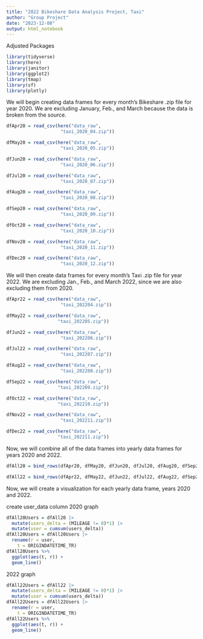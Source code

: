```yaml
---
title: "2022 Bikeshare Data Analysis Project, Taxi"
author: "Group Project"
date: "2023-12-08"
output: html_notebook
---
```

Adjusted
Packages

```r
library(tidyverse)
library(here)
library(janitor)
library(ggplot2)
library(tmap)
library(sf)
library(plotly)
```

We will begin creating data frames for every month's Bikeshare .zip file for year 2020. We are excluding January, Feb., and March because the data is broken from the source.

```r
dfApr20 = read_csv(here("data_raw",
                    "taxi_2020_04.zip"))

dfMay20 = read_csv(here("data_raw",
                    "taxi_2020_05.zip"))

dfJun20 = read_csv(here("data_raw",
                    "taxi_2020_06.zip"))

dfJul20 = read_csv(here("data_raw",
                    "taxi_2020_07.zip"))

dfAug20 = read_csv(here("data_raw",
                    "taxi_2020_08.zip"))

dfSep20 = read_csv(here("data_raw",
                    "taxi_2020_09.zip"))

dfOct20 = read_csv(here("data_raw",
                    "taxi_2020_10.zip"))

dfNov20 = read_csv(here("data_raw",
                    "taxi_2020_11.zip"))

dfDec20 = read_csv(here("data_raw",
                    "taxi_2020_12.zip"))
```

We will then create data frames for every month's Taxi .zip file for year 2022. We are excluding Jan., Feb., and March 2022, since we are also excluding them from 2020.

```r
dfApr22 = read_csv(here("data_raw",
                    "taxi_202204.zip"))

dfMay22 = read_csv(here("data_raw",
                   "taxi_202205.zip"))

dfJun22 = read_csv(here("data_raw",
                    "taxi_202206.zip"))

dfJul22 = read_csv(here("data_raw",
                    "taxi_202207.zip"))

dfAug22 = read_csv(here("data_raw",
                    "taxi_202208.zip"))

dfSep22 = read_csv(here("data_raw",
                   "taxi_202209.zip"))

dfOct22 = read_csv(here("data_raw",
                   "taxi_202210.zip"))

dfNov22 = read_csv(here("data_raw",
                    "taxi_202211.zip"))

dfDec22 = read_csv(here("data_raw",
                   "taxi_202211.zip"))

```

Now, we will combine all of the data frames into yearly data frames for years 2020 and 2022.

```r
dfAll20 = bind_rows(dfApr20, dfMay20, dfJun20, dfJul20, dfAug20, dfSep20, dfOct20, dfNov20, dfDec20)
```

```r
dfAll22 = bind_rows(dfApr22, dfMay22, dfJun22, dfJul22, dfAug22, dfSep22, dfOct22, dfNov22, dfDec22)
```

Now, we will create a visualization for each yearly data frame, years 2020 and 2022.

create user_data column
2020 graph
```r
dfAll20Users = dfAll20 |>
  mutate(users_delta = (MILEAGE != 0)*1) |>
  mutate(user = cumsum(users_delta))
dfAll20Users = dfAll20Users |> 
  rename(r = user,
    t = ORIGINDATETIME_TR)
dfAll20Users %>% 
  ggplot(aes(t, r)) +
  geom_line()
```
2022 graph
```r
dfAll22Users = dfAll22 |>
  mutate(users_delta = (MILEAGE != 0)*1) |>
  mutate(user = cumsum(users_delta))
dfAll22Users = dfAll22Users |> 
  rename(r = user,
    t = ORIGINDATETIME_TR)
dfAll22Users %>% 
  ggplot(aes(t, r)) +
  geom_line()
```
